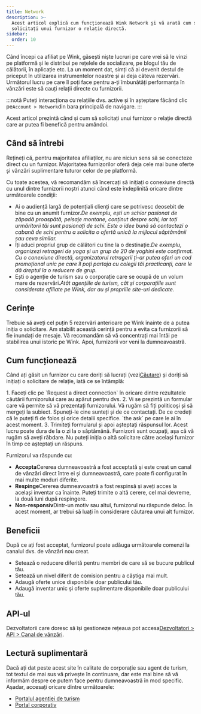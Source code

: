 ```yaml
---
title: Network
description: >-
  Acest articol explică cum funcționează Wink Network și vă arată cum să
  solicitați unui furnizor o relație directă.
sidebar:
  order: 10
---
```


Când începi ca afiliat pe Wink, găsești niște lucruri pe care vrei să le vinzi pe platformă și le distribui pe rețelele de socializare, pe blogul tău de călătorii, în aplicație etc.
La un moment dat, simți că ai devenit destul de priceput în utilizarea instrumentelor noastre și ai deja câteva rezervări.
Următorul lucru pe care îl poți face pentru a-ți îmbunătăți performanța în vânzări este să cauți relații directe cu furnizorii.

:::notă
Puteți interacționa cu relațiile dvs. active și în așteptare făcând clic pe`Account > Network`din bara principală de navigare.
:::

Acest articol prezintă când și cum să solicitați unui furnizor o relație directă care ar putea fi benefică pentru amândoi.

## Când să întrebi

Rețineți că, pentru majoritatea afiliaților, nu are niciun sens să se conecteze direct cu un furnizor. Majoritatea furnizorilor oferă deja cele mai bune oferte și vânzări suplimentare tuturor celor de pe platformă.

Cu toate acestea, vă recomandăm să încercați să inițiați o conexiune directă cu unul dintre furnizorii noștri atunci când este îndeplinită oricare dintre următoarele condiții:

* Ai o audiență largă de potențiali clienți care se potrivesc deosebit de bine cu un anumit furnizor.*De exemplu, ești un schior pasionat de zăpadă proaspătă, peisaje montane, conținut despre schi, iar toți urmăritorii tăi sunt pasionați de schi. Este o idee bună să contactezi o cabană de schi pentru a solicita o ofertă unică la mijlocul săptămânii sau ceva similar.*
* Îți aduci propriul grup de călători cu tine la o destinație.*De exemplu, organizezi retrageri de yoga și un grup de 20 de yoghini este confirmat. Cu o conexiune directă, organizatorul retragerii ți-ar putea oferi un cod promoțional unic pe care îl poți partaja cu colegii tăi practicanți, care le dă dreptul la o reducere de grup.*
* Ești o agenție de turism sau o corporație care se ocupă de un volum mare de rezervări.*Atât agențiile de turism, cât și corporațiile sunt considerate afiliate pe Wink, dar au și propriile site-uri dedicate.*

## Cerințe

Trebuie să aveți cel puțin 5 rezervări anterioare pe Wink înainte de a putea iniția o solicitare.
Am stabilit această cerință pentru a evita ca furnizorii să fie inundați de mesaje. Vă recomandăm să vă concentrați mai întâi pe stabilirea unui istoric pe Wink. Apoi, furnizorii vor veni la dumneavoastră.

## Cum funcționează

Când ați găsit un furnizor cu care doriți să lucrați (vezi[Căutare](/studio/search/)) și doriți să inițiați o solicitare de relație, iată ce se întâmplă:

<Steps>
  1. Faceți clic pe `Request a direct connection` în oricare dintre rezultatele căutării furnizorului care au apărut pentru dvs.
  2. Vi se prezintă un formular care vă permite să vă prezentați furnizorului. Vă rugăm să fiți politicoși și să mergeți la subiect. Spuneți-le cine sunteți și de ce contactați. De ce credeți că le puteți fi de folos și orice detalii specifice. `the ask` pe care le ai în acest moment.
  3. Trimiteți formularul și apoi așteptați răspunsul lor. Acest lucru poate dura de la o zi la o săptămână. Furnizorii sunt ocupați, așa că vă rugăm să aveți răbdare. Nu puteți iniția o altă solicitare către același furnizor în timp ce așteptați un răspuns.
</Steps>


Furnizorul va răspunde cu:

* **Accepta**Cererea dumneavoastră a fost acceptată și este creat un canal de vânzări direct între ei și dumneavoastră, care poate fi configurat în mai multe moduri diferite.
* **Respinge**Cererea dumneavoastră a fost respinsă și aveți acces la același inventar ca înainte. Puteți trimite o altă cerere, cel mai devreme, la două luni după respingere.
* **Non-responsiv**Dintr-un motiv sau altul, furnizorul nu răspunde deloc. În acest moment, ar trebui să luați în considerare căutarea unui alt furnizor.

## Beneficii

După ce ați fost acceptat, furnizorul poate adăuga următoarele comenzi la canalul dvs. de vânzări nou creat.

* Setează o reducere diferită pentru membri de care să se bucure publicul tău.
* Setează un nivel diferit de comision pentru a câștiga mai mult.
* Adaugă oferte unice disponibile doar publicului tău.
* Adaugă inventar unic și oferte suplimentare disponibile doar publicului tău.

## API-ul

Dezvoltatorii care doresc să își gestioneze rețeaua pot accesa[Dezvoltatori > API > Canal de vânzări](/developers/apis/#sales-channel-api).

## Lectură suplimentară

Dacă ați dat peste acest site în calitate de corporație sau agent de turism, tot textul de mai sus vă privește în continuare, dar este mai bine să vă informăm despre ce putem face pentru dumneavoastră în mod specific. Așadar, accesați oricare dintre următoarele:

* [Portalul agenției de turism](/travel-agent/what-is-agent/)
* [Portal corporativ](/corporate/what-is-group/)

